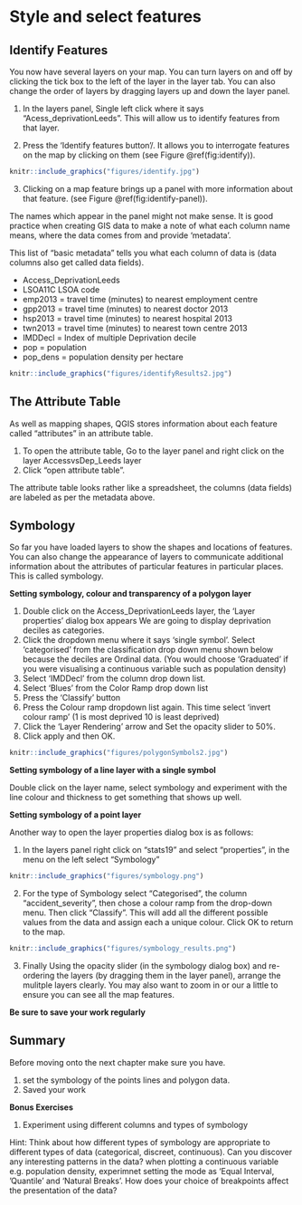 # Style and select features

## Identify Features

You now have several layers on your map.  You can turn layers on and off by clicking the tick box to the left of the layer in the layer tab.  You can also change the order of layers by dragging layers up and down the layer panel.  

1. In the layers panel, Single left click where it says "Acess_deprivationLeeds". This will allow us to identify features from that layer.   

1. Press the  'Identify features button'/. It allows you to interrogate features on the map by clicking on them (see Figure \@ref(fig:identify)). 

```r
knitr::include_graphics("figures/identify.jpg")
```

3. Clicking on a map feature brings up a panel with more information about that feature.
(see Figure \@ref(fig:identify-panel)).


The names which appear in the panel might not make sense.  It is good practice when creating GIS data to make a note of what each column name means, where the data comes from and provide ‘metadata’.  


This list of "basic metadata" tells you what each column of data is (data columns also get called data fields).  

* Access_DeprivationLeeds 
* LSOA11C LSOA code
* emp2013 =  travel time (minutes) to nearest employment centre
* gpp2013 = travel time (minutes) to nearest doctor 2013
* hsp2013 = travel time (minutes) to nearest hospital 2013
* twn2013 = travel time (minutes) to nearest town centre 2013
* IMDDecl = Index of multiple Deprivation decile 
* pop = population 
* pop_dens = population density per hectare




```r
knitr::include_graphics("figures/identifyResults2.jpg")
```

## The Attribute Table

As well as mapping shapes, QGIS stores information about each feature called “attributes” in an attribute table. 

1.  To open the attribute table, Go to the layer panel and right click on the layer AccessvsDep_Leeds layer
1.  Click "open attribute table".  

The attribute table looks rather like a spreadsheet, the columns (data fields) are labeled as per the metadata above.  



## Symbology
So far you have loaded layers to show the shapes and locations of features.  You can also change the appearance of layers to communicate additional information about the attributes of particular features in particular places. This is called symbology.


**Setting symbology, colour and transparency of a polygon layer**


1.	Double click on the Access_DeprivationLeeds  layer, the ‘Layer properties’ dialog box appears
We are going to display deprivation deciles as categories.  
1.	Click the dropdown menu where it says 'single symbol'.  Select 'categorised' from the classification drop down menu shown below because the deciles are Ordinal data.  (You would choose 'Graduated' if you were visualising a continuous variable such as population density)
1. Select 'IMDDecl' from the column drop down list.
1. Select 'Blues' from the Color Ramp drop down list
1. Press the 'Classify' button
1. Press the Colour ramp dropdown list again.  This time select 'invert colour ramp' (1 is most deprived 10 is least deprived)
1. Click the 'Layer Rendering' arrow and Set the opacity slider to 50%.  
1. Click  apply and then OK.  


```r
knitr::include_graphics("figures/polygonSymbols2.jpg")
```


**Setting symbology of a line layer with a single symbol** 

Double click on the layer name, select symbology and experiment with the line colour and thickness to get something that shows up well.  



**Setting symbology of a point layer**

Another way to open the layer properties dialog box is as follows:  

1. In the layers panel right click on "stats19" and select "properties", in the menu on the left select "Symbology"



```r
knitr::include_graphics("figures/symbology.png")
```


2. For the type of Symbology select "Categorised", the column "accident_severity", then chose a colour ramp from the drop-down menu. Then click "Classify". This will add all the different possible values from the data and assign each a unique colour. Click OK to return to the map.

```r
knitr::include_graphics("figures/symbology_results.png")
```



3. Finally Using the opacity slider (in the symbology dialog box) and re-ordering the layers (by dragging them in the layer panel), arrange the mulitple layers clearly.  You may also want to zoom in or our a little to ensure you can see all the map features.  

**Be sure to save your work regularly**

## Summary

Before moving onto the next chapter make sure you have.

1. set the symbology of the points lines and polygon data.  
1. Saved your work

**Bonus Exercises**

1. Experiment using different columns and types of symbology

Hint: Think about how different types of symbology are appropriate to different types of data (categorical, discreet, continuous). Can you discover any interesting patterns in the data? 
when plotting a continuous variable e.g. population density, experimnet setting the mode
as 'Equal Interval, 'Quantile' and 'Natural Breaks'.  How does your choice of breakpoints affect the presentation of the data?

